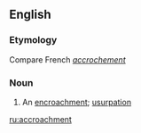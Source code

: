 ==English==

===Etymology===
Compare French ''[[accrochement]]''

===Noun===
{{en-noun}}

# {{label|en|obsolete}} An [[encroachment]]; [[usurpation]]

[[ru:accroachment]]